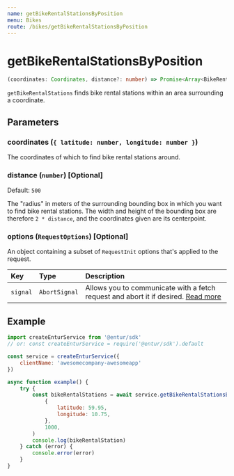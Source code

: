 ```yaml
---
name: getBikeRentalStationsByPosition
menu: Bikes
route: /bikes/getBikeRentalStationsByPosition
---
```


# getBikeRentalStationsByPosition

```typescript
(coordinates: Coordinates, distance?: number) => Promise<Array<BikeRentalStation>>
```

`getBikeRentalStations` finds bike rental stations within an area surrounding a coordinate.

## Parameters

### coordinates (`{ latitude: number, longitude: number }`)
The coordinates of which to find bike rental stations around.

### distance (`number`) [Optional]
Default: `500`

The "radius" in meters of the surrounding bounding box in which you want to find bike rental stations.
The width and height of the bounding box are therefore `2 * distance`, and the coordinates given are its centerpoint.

### options (`RequestOptions`) [Optional]
An object containing a subset of `RequestInit` options that's applied to the request.

| Key      | Type          | Description |
|:---------|:--------------|:------------|
| `signal` | `AbortSignal` | Allows you to communicate with a fetch request and abort it if desired. [Read more](https://developer.mozilla.org/en-US/docs/Web/API/AbortSignal) |

## Example

```javascript
import createEnturService from '@entur/sdk'
// or: const createEnturService = require('@entur/sdk').default

const service = createEnturService({
    clientName: 'awesomecompany-awesomeapp'
})

async function example() {
    try {
        const bikeRentalStations = await service.getBikeRentalStationsByPosition(
            {
                latitude: 59.95,
                longitude: 10.75,
            },
            1000,
        )
        console.log(bikeRentalStation)
    } catch (error) {
        console.error(error)
    }
}
```
